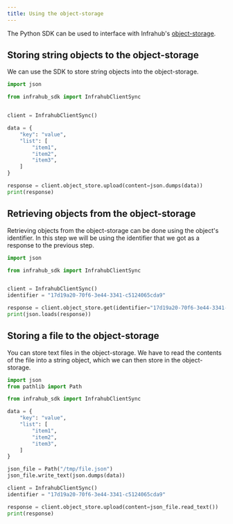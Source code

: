 ```yaml
---
title: Using the object-storage
---
```


The Python SDK can be used to interface with Infrahub's [object-storage](https://docs.infrahub.app/topics/object-storage).

## Storing string objects to the object-storage

We can use the SDK to store string objects into the object-storage.

```python
import json

from infrahub_sdk import InfrahubClientSync


client = InfrahubClientSync()

data = {
    "key": "value",
    "list": [
        "item1",
        "item2",
        "item3",
    ]
}

response = client.object_store.upload(content=json.dumps(data))
print(response)
```

## Retrieving objects from the object-storage

Retrieving objects from the object-storage can be done using the object's identifier. In this step we will be using the identifier that we got as a response to the previous step.

```python
import json

from infrahub_sdk import InfrahubClientSync


client = InfrahubClientSync()
identifier = "17d19a20-70f6-3e44-3341-c5124065cda9"

response = client.object_store.get(identifier="17d19a20-70f6-3e44-3341-c5124065cda9")
print(json.loads(response))
```

## Storing a file to the object-storage

You can store text files in the object-storage. We have to read the contents of the file into a string object, which we can then store in the object-storage.

```python
import json
from pathlib import Path

from infrahub_sdk import InfrahubClientSync

data = {
    "key": "value",
    "list": [
        "item1",
        "item2",
        "item3",
    ]
}

json_file = Path("/tmp/file.json")
json_file.write_text(json.dumps(data))

client = InfrahubClientSync()
identifier = "17d19a20-70f6-3e44-3341-c5124065cda9"

response = client.object_store.upload(content=json_file.read_text())
print(response)
```
